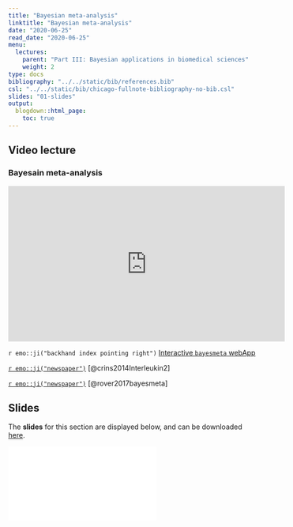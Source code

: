 ```yaml
---
title: "Bayesian meta-analysis"
linktitle: "Bayesian meta-analysis"
date: "2020-06-25"
read_date: "2020-06-25"
menu:
  lectures:
    parent: "Part III: Bayesian applications in biomedical sciences"
    weight: 2
type: docs
bibliography: "../../static/bib/references.bib"
csl: "../../static/bib/chicago-fullnote-bibliography-no-bib.csl"
slides: "01-slides"
output:
  blogdown::html_page:
    toc: true
---
```


## Video lecture

### Bayesain meta-analysis
<iframe width="560" height="315" src="https://www.youtube.com/embed/" frameborder="0" allow="accelerometer; autoplay; encrypted-media; gyroscope; picture-in-picture" allowfullscreen></iframe>

`r emo::ji("backhand index pointing right")` [Interactive `bayesmeta` webApp](http://ams.med.uni-goettingen.de:3838/bayesmeta/app/)

[`r emo::ji("newspaper")`](/readings/Crins2014IIL2.pdf) [@crins2014Interleukin2]

[`r emo::ji("newspaper")`](/readings/rover2017Bayesmeta.pdf) [@rover2017bayesmeta]


## Slides

The **slides** for this section are displayed below, and can be downloaded [here](/slides/slidesAppMeta.pdf).

<html>
<body>
  <object data="/slides/slidesAppMeta.pdf##view=fit" type="application/pdf" width="420" height="237">
        <embed src="/slides/slidesAppMeta.pdf##view=fit" type="application/pdf"/>
  </object>
</body>
</html>

